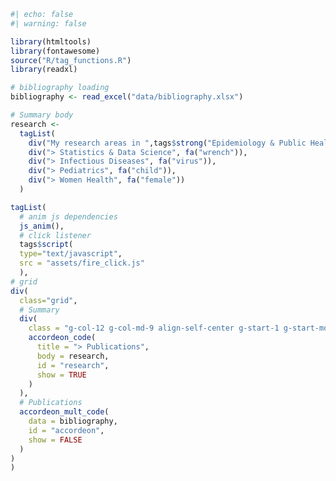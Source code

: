 
```r
#| echo: false
#| warning: false

library(htmltools)
library(fontawesome)
source("R/tag_functions.R")
library(readxl)

# bibliography loading
bibliography <- read_excel("data/bibliography.xlsx")

# Summary body
research <-
  tagList(
    div("My research areas in ",tags$strong("Epidemiology & Public Health"), " revolve around:"),
    div("> Statistics & Data Science", fa("wrench")),
    div("> Infectious Diseases", fa("virus")),
    div("> Pediatrics", fa("child")),
    div("> Women Health", fa("female"))
  )

tagList(
  # anim js dependencies
  js_anim(),
  # click listener
  tags$script(
  type="text/javascript",
  src = "assets/fire_click.js"
  ),
# grid
div(
  class="grid",
  # Summary
  div(
    class = "g-col-12 g-col-md-9 align-self-center g-start-1 g-start-md-1",
    accordeon_code(
      title = "> Publications",
      body = research,
      id = "research",
      show = TRUE
    )
  ),
  # Publications
  accordeon_mult_code(
    data = bibliography,
    id = "accordeon", 
    show = FALSE
  )
)
)
```
